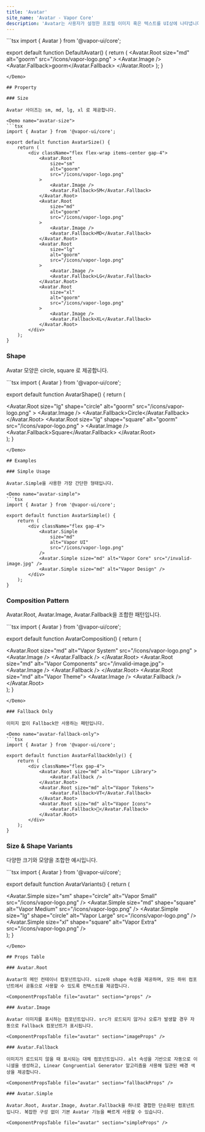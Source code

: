 ```yaml
---
title: 'Avatar'
site_name: 'Avatar - Vapor Core'
description: 'Avatar는 사용자가 설정한 프로필 이미지 혹은 텍스트를 UI상에 나타냅니다.'
---
```


<Demo name="default-avatar">
```tsx
import { Avatar } from '@vapor-ui/core';

export default function DefaultAvatar() {
    return (
        <Avatar.Root
            size="md"
            alt="goorm"
            src="/icons/vapor-logo.png"
        >
            <Avatar.Image />
            <Avatar.Fallback>goorm</Avatar.Fallback>
        </Avatar.Root>
    );
}
```
</Demo>

## Property

### Size

Avatar 사이즈는 sm, md, lg, xl 로 제공합니다.

<Demo name="avatar-size">
```tsx
import { Avatar } from '@vapor-ui/core';

export default function AvatarSize() {
    return (
        <div className="flex flex-wrap items-center gap-4">
            <Avatar.Root
                size="sm"
                alt="goorm"
                src="/icons/vapor-logo.png"
            >
                <Avatar.Image />
                <Avatar.Fallback>SM</Avatar.Fallback>
            </Avatar.Root>
            <Avatar.Root
                size="md"
                alt="goorm"
                src="/icons/vapor-logo.png"
            >
                <Avatar.Image />
                <Avatar.Fallback>MD</Avatar.Fallback>
            </Avatar.Root>
            <Avatar.Root
                size="lg"
                alt="goorm"
                src="/icons/vapor-logo.png"
            >
                <Avatar.Image />
                <Avatar.Fallback>LG</Avatar.Fallback>
            </Avatar.Root>
            <Avatar.Root
                size="xl"
                alt="goorm"
                src="/icons/vapor-logo.png"
            >
                <Avatar.Image />
                <Avatar.Fallback>XL</Avatar.Fallback>
            </Avatar.Root>
        </div>
    );
}
```
</Demo>

### Shape

Avatar 모양은 circle, square 로 제공합니다.

<Demo name="avatar-shape">
```tsx
import { Avatar } from '@vapor-ui/core';

export default function AvatarShape() {
    return (
        <div className="flex flex-wrap items-center gap-4">
            <Avatar.Root
                size="lg"
                shape="circle"
                alt="goorm"
                src="/icons/vapor-logo.png"
            >
                <Avatar.Image />
                <Avatar.Fallback>Circle</Avatar.Fallback>
            </Avatar.Root>
            <Avatar.Root
                size="lg"
                shape="square"
                alt="goorm"
                src="/icons/vapor-logo.png"
            >
                <Avatar.Image />
                <Avatar.Fallback>Square</Avatar.Fallback>
            </Avatar.Root>
        </div>
    );
}
```
</Demo>

## Examples

### Simple Usage

Avatar.Simple을 사용한 가장 간단한 형태입니다.

<Demo name="avatar-simple">
```tsx
import { Avatar } from '@vapor-ui/core';

export default function AvatarSimple() {
    return (
        <div className="flex gap-4">
            <Avatar.Simple
                size="md"
                alt="Vapor UI"
                src="/icons/vapor-logo.png"
            />
            <Avatar.Simple size="md" alt="Vapor Core" src="/invalid-image.jpg" />
            <Avatar.Simple size="md" alt="Vapor Design" />
        </div>
    );
}
```
</Demo>

### Composition Pattern

Avatar.Root, Avatar.Image, Avatar.Fallback을 조합한 패턴입니다.

<Demo name="avatar-composition">
```tsx
import { Avatar } from '@vapor-ui/core';

export default function AvatarComposition() {
    return (
        <div className="flex gap-4">
            <Avatar.Root
                size="md"
                alt="Vapor System"
                src="/icons/vapor-logo.png"
            >
                <Avatar.Image />
                <Avatar.Fallback />
            </Avatar.Root>
            <Avatar.Root size="md" alt="Vapor Components" src="/invalid-image.jpg">
                <Avatar.Image />
                <Avatar.Fallback />
            </Avatar.Root>
            <Avatar.Root size="md" alt="Vapor Theme">
                <Avatar.Image />
                <Avatar.Fallback />
            </Avatar.Root>
        </div>
    );
}
```
</Demo>

### Fallback Only

이미지 없이 Fallback만 사용하는 패턴입니다.

<Demo name="avatar-fallback-only">
```tsx
import { Avatar } from '@vapor-ui/core';

export default function AvatarFallbackOnly() {
    return (
        <div className="flex gap-4">
            <Avatar.Root size="md" alt="Vapor Library">
                <Avatar.Fallback />
            </Avatar.Root>
            <Avatar.Root size="md" alt="Vapor Tokens">
                <Avatar.Fallback>VT</Avatar.Fallback>
            </Avatar.Root>
            <Avatar.Root size="md" alt="Vapor Icons">
                <Avatar.Fallback>🎨</Avatar.Fallback>
            </Avatar.Root>
        </div>
    );
}
```
</Demo>

### Size & Shape Variants

다양한 크기와 모양을 조합한 예시입니다.

<Demo name="avatar-variants">
```tsx
import { Avatar } from '@vapor-ui/core';

export default function AvatarVariants() {
    return (
        <div className="flex items-center gap-4">
            <Avatar.Simple
                size="sm"
                shape="circle"
                alt="Vapor Small"
                src="/icons/vapor-logo.png"
            />
            <Avatar.Simple
                size="md"
                shape="square"
                alt="Vapor Medium"
                src="/icons/vapor-logo.png"
            />
            <Avatar.Simple
                size="lg"
                shape="circle"
                alt="Vapor Large"
                src="/icons/vapor-logo.png"
            />
            <Avatar.Simple
                size="xl"
                shape="square"
                alt="Vapor Extra"
                src="/icons/vapor-logo.png"
            />
        </div>
    );
}
```
</Demo>

## Props Table

### Avatar.Root

Avatar의 메인 컨테이너 컴포넌트입니다. size와 shape 속성을 제공하며, 모든 하위 컴포넌트에서 공통으로 사용할 수 있도록 컨텍스트를 제공합니다.

<ComponentPropsTable file="avatar" section="props" />

### Avatar.Image

Avatar 이미지를 표시하는 컴포넌트입니다. src가 로드되지 않거나 오류가 발생할 경우 자동으로 Fallback 컴포넌트가 표시됩니다.

<ComponentPropsTable file="avatar" section="imageProps" />

### Avatar.Fallback

이미지가 로드되지 않을 때 표시되는 대체 컴포넌트입니다. alt 속성을 기반으로 자동으로 이니셜을 생성하고, Linear Congruential Generator 알고리즘을 사용해 일관된 배경 색상을 제공합니다.

<ComponentPropsTable file="avatar" section="fallbackProps" />

### Avatar.Simple

Avatar.Root, Avatar.Image, Avatar.Fallback을 하나로 결합한 단순화된 컴포넌트입니다. 복잡한 구성 없이 기본 Avatar 기능을 빠르게 사용할 수 있습니다.

<ComponentPropsTable file="avatar" section="simpleProps" />
